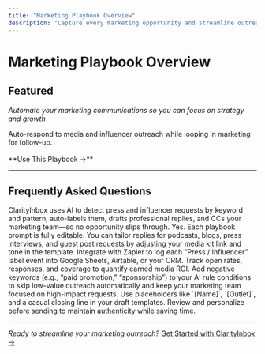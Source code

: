 ```yaml
---
title: "Marketing Playbook Overview"
description: "Capture every marketing opportunity and streamline outreach with AI-powered workflows."
---
```


# Marketing Playbook Overview

## Featured

_Automate your marketing communications so you can focus on strategy and growth_

<CardGroup cols={2}>
  <Card title="🎤 Influencer/Press Request" icon="megaphone" href="/playbooks/marketing/pr">
    Auto-respond to media and influencer outreach while looping in marketing for follow-up.  
    <br></br>
    **Use This Playbook →**
  </Card>
</CardGroup>

---

## Frequently Asked Questions

<Accordion title="How do I ensure I never miss a media or influencer outreach?">
  ClarityInbox uses AI to detect press and influencer requests by keyword and pattern, auto-labels them, drafts professional replies, and CCs your marketing team—so no opportunity slips through.
</Accordion>

<Accordion title="Can I customize responses for different media types?">
  Yes. Each playbook prompt is fully editable. You can tailor replies for podcasts, blogs, press interviews, and guest post requests by adjusting your media kit link and tone in the template.
</Accordion>

<Accordion title="How do I track and measure PR outreach effectiveness?">
  Integrate with Zapier to log each “Press / Influencer” label event into Google Sheets, Airtable, or your CRM. Track open rates, responses, and coverage to quantify earned media ROI.
</Accordion>

<Accordion title="What if I receive irrelevant or spam media pitches?">
  Add negative keywords (e.g., “paid promotion,” “sponsorship”) to your AI rule conditions to skip low-value outreach automatically and keep your marketing team focused on high-impact requests.
</Accordion>

<Accordion title="How can I automate follow-ups without sounding robotic?">
  Use placeholders like `[Name]`, `[Outlet]`, and a casual closing line in your draft templates. Review and personalize before sending to maintain authenticity while saving time.
</Accordion>

---

_Ready to streamline your marketing outreach?_ [Get Started with ClarityInbox →](https://clarityinbox.com/dashboard)
